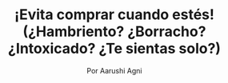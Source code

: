 ---
#*Hero*
section_type: hero
title: ¡Evita comprar cuando estés! (¿Hambriento? ¿Borracho? ¿Intoxicado? ¿Te sientas solo?)
description: No recuerdo la primera vez que escuché la frase “no vayas de compras cuando tengas hambre” y después entendí que lo mismo aplicaba para no hacer compras mientras estuviera con unas copas de más o en cualquier otro estado alterado
author: Por Aarushi Agni
read_duration: 8 MIN DE LECTURA
categories:
- LOVIENINTERNET
- FINANZASPERSONALES
- CUIDATUDINERO
hero_image: evita-comprar-cuando-estes-hambriento-borracho-intoxicado-te-sientas-solo/hero.png
title_color: magenta
---